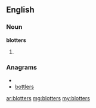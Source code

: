 ==English==

===Noun===
'''blotters'''

# {{plural of|blotter}}

===Anagrams===
* {{alphagram|belorstt}}
* [[bottlers#English|bottlers]]

[[ar:blotters]]
[[mg:blotters]]
[[my:blotters]]
